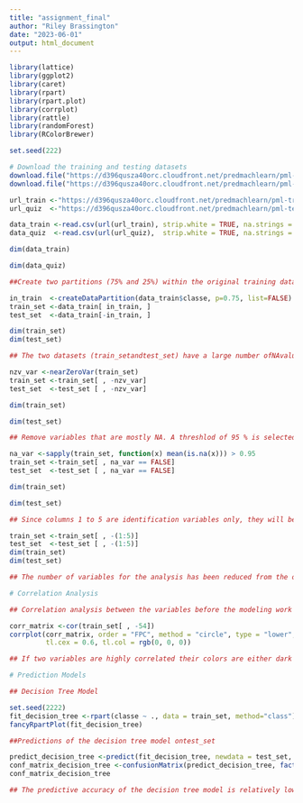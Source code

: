 ---
title: "assignment_final"
author: "Riley Brassington"
date: "2023-06-01"
output: html_document
---

```{r setup, include=TRUE}



library(lattice)
library(ggplot2)
library(caret)
library(rpart)
library(rpart.plot)
library(corrplot)
library(rattle)
library(randomForest)
library(RColorBrewer)

set.seed(222)

# Download the training and testing datasets
download.file("https://d396qusza40orc.cloudfront.net/predmachlearn/pml-training.csv","training.csv",method = "curl")
download.file("https://d396qusza40orc.cloudfront.net/predmachlearn/pml-testing.csv","testing.csv",method = "curl")

url_train <-"https://d396qusza40orc.cloudfront.net/predmachlearn/pml-training.csv"
url_quiz  <-"https://d396qusza40orc.cloudfront.net/predmachlearn/pml-testing.csv"

data_train <-read.csv(url(url_train), strip.white = TRUE, na.strings = c("NA",""))
data_quiz  <-read.csv(url(url_quiz),  strip.white = TRUE, na.strings = c("NA",""))

dim(data_train)

dim(data_quiz)

##Create two partitions (75% and 25%) within the original training dataset.

in_train  <-createDataPartition(data_train$classe, p=0.75, list=FALSE)
train_set <-data_train[ in_train, ]
test_set  <-data_train[-in_train, ]

dim(train_set)
dim(test_set)

## The two datasets (train_setandtest_set) have a large number ofNAvalues as well as near-zero-variance (NZV) variables. Both will be removed together with their ID variables

nzv_var <-nearZeroVar(train_set)
train_set <-train_set[ , -nzv_var]
test_set  <-test_set [ , -nzv_var]

dim(train_set)

dim(test_set)

## Remove variables that are mostly NA. A threshlod of 95 % is selected.

na_var <-sapply(train_set, function(x) mean(is.na(x))) > 0.95
train_set <-train_set[ , na_var == FALSE]
test_set  <-test_set [ , na_var == FALSE]

dim(train_set)

dim(test_set)

## Since columns 1 to 5 are identification variables only, they will be removed as well.

train_set <-train_set[ , -(1:5)]
test_set  <-test_set [ , -(1:5)]
dim(train_set)
dim(test_set)

## The number of variables for the analysis has been reduced from the original 160 down to 54

# Correlation Analysis

## Correlation analysis between the variables before the modeling work itself is done. The “FPC” is used as the first principal component order.

corr_matrix <-cor(train_set[ , -54])
corrplot(corr_matrix, order = "FPC", method = "circle", type = "lower",
         tl.cex = 0.6, tl.col = rgb(0, 0, 0))

## If two variables are highly correlated their colors are either dark blue (for a positive correlation) or dark red (for a negative correlations). Because there are only few strong correlations among the input variables, the Principal Components Analysis (PCA) will not be performed in this analysis. Instead, a few different prediction models will be built to have a better accuracy.

# Prediction Models

## Decision Tree Model

set.seed(2222)
fit_decision_tree <-rpart(classe ~ ., data = train_set, method="class")
fancyRpartPlot(fit_decision_tree)

##Predictions of the decision tree model ontest_set

predict_decision_tree <-predict(fit_decision_tree, newdata = test_set, type="class")
conf_matrix_decision_tree <-confusionMatrix(predict_decision_tree, factor(test_set$classe))
conf_matrix_decision_tree

## The predictive accuracy of the decision tree model is relatively low at75.2 %.Plot the predictive accuracy of the decision tree model.

```

